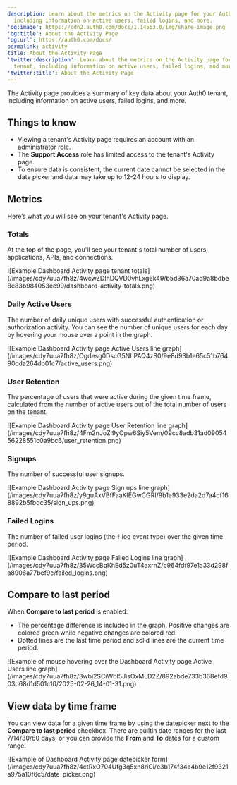 ```yaml
---
description: Learn about the metrics on the Activity page for your Auth0 tenant,
  including information on active users, failed logins, and more.
'og:image': https://cdn2.auth0.com/docs/1.14553.0/img/share-image.png
'og:title': About the Activity Page
'og:url': https://auth0.com/docs/
permalink: activity
title: About the Activity Page
'twitter:description': Learn about the metrics on the Activity page for your Auth0
  tenant, including information on active users, failed logins, and more.
'twitter:title': About the Activity Page
---
```

The Activity page provides a summary of key data about your Auth0 tenant, including information on active users, failed logins, and more.

## Things to know

* Viewing a tenant's Activity page requires an account with an administrator role.
* The **Support Access** role has limited access to the tenant's Activity page.
* To ensure data is consistent, the current date cannot be selected in the date picker and data may take up to 12-24 hours to display.

## Metrics

Here’s what you will see on your tenant's Activity page.

### Totals

At the top of the page, you'll see your tenant's total number of users, applications, APIs, and connections.

<Frame>![Example Dashboard Activity page tenant totals](/images/cdy7uua7fh8z/4wcwZDIhDQVD0vhLxg6k49/b5d36a70ad9a8bdbe8e83b984053ee99/dashboard-activity-totals.png)</Frame>

### Daily Active Users

The number of daily unique users with successful authentication or authorization activity. You can see the number of unique users for each day by hovering your mouse over a point in the graph.

<Frame>![Example Dashboard Activity page Active Users line graph](/images/cdy7uua7fh8z/Ogdesg0DscG5NhPAQ4zS0/9e8d93b1e65c51b76490cda264db01c7/active_users.png)</Frame>

### User Retention

The percentage of users that were active during the given time frame, calculated from the number of active users out of the total number of users on the tenant.

<Frame>![Example Dashboard Activity page User Retention line graph](/images/cdy7uua7fh8z/4Fm2nJoZl9yOpw6Siy5Vem/09cc8adb31ad0905456228551c0a9bc6/user_retention.png)</Frame>

### Signups

The number of successful user signups.

<Frame>![Example Dashboard Activity page Sign ups line graph](/images/cdy7uua7fh8z/y9guAxVBfFaaKIEGwCGRI/9b1a933e2da2d7a4cf168892b5fbdc35/sign_ups.png)</Frame>

### Failed Logins

The number of failed user logins (the `f` log event type) over the given time period.

<Frame>![Example Dashboard Activity page Failed Logins line graph](/images/cdy7uua7fh8z/35WccBqKhEd5z0uT4axrnZ/c964fdf97e1a33d298fa8906a77bef9c/failed_logins.png)</Frame>

## Compare to last period

When **Compare to last period** is enabled:

* The percentage difference is included in the graph. Positive changes are colored green while negative changes are colored red.
* Dotted lines are the last time period and solid lines are the current time period.

<Frame>![Example of mouse hovering over the Dashboard Activity page Active Users line graph](/images/cdy7uua7fh8z/3wbi2SCiWbI5JisOxMLD2Z/892abde733b368efd903d68d1d501c10/2025-02-26_14-01-31.png)</Frame>

## View data by time frame

You can view data for a given time frame by using the datepicker next to the **Compare to last period** checkbox. There are builtin date ranges for the last 7/14/30/60 days, or you can provide the **From** and **To** dates for a custom range.

<Frame>![Example of Dashboard Activity page datepicker form](/images/cdy7uua7fh8z/4ctRxO704Ufg3q5xn8riCi/e3b174f34a4b9e12f9321a975a10f6c5/date_picker.png)</Frame>